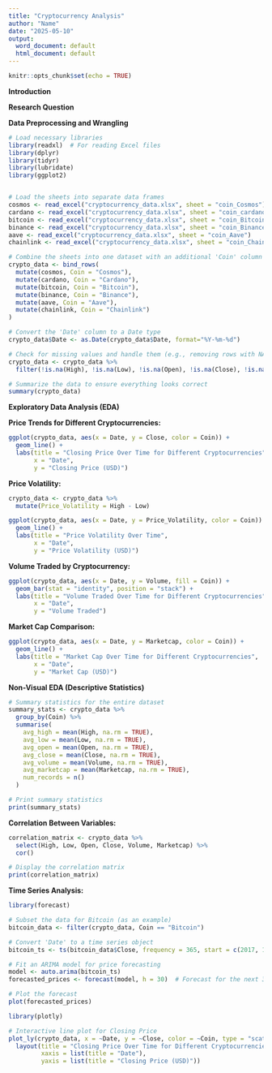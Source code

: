 ---
title: "Cryptocurrency Analysis"
author: "Name"
date: "2025-05-10"
output:
  word_document: default
  html_document: default
---

```{r setup, include=FALSE}
knitr::opts_chunk$set(echo = TRUE)
```

**Introduction**


**Research Question**


**Data Preprocessing and Wrangling**
```{r}
# Load necessary libraries
library(readxl)  # For reading Excel files
library(dplyr)
library(tidyr)
library(lubridate)
library(ggplot2)


# Load the sheets into separate data frames
cosmos <- read_excel("cryptocurrency_data.xlsx", sheet = "coin_Cosmos")
cardano <- read_excel("cryptocurrency_data.xlsx", sheet = "coin_cardano")
bitcoin <- read_excel("cryptocurrency_data.xlsx", sheet = "coin_Bitcoin")
binance <- read_excel("cryptocurrency_data.xlsx", sheet = "coin_Binance")
aave <- read_excel("cryptocurrency_data.xlsx", sheet = "coin_Aave")
chainlink <- read_excel("cryptocurrency_data.xlsx", sheet = "coin_Chainlink")

# Combine the sheets into one dataset with an additional 'Coin' column to specify the cryptocurrency
crypto_data <- bind_rows(
  mutate(cosmos, Coin = "Cosmos"),
  mutate(cardano, Coin = "Cardano"),
  mutate(bitcoin, Coin = "Bitcoin"),
  mutate(binance, Coin = "Binance"),
  mutate(aave, Coin = "Aave"),
  mutate(chainlink, Coin = "Chainlink")
)

# Convert the 'Date' column to a Date type
crypto_data$Date <- as.Date(crypto_data$Date, format="%Y-%m-%d")

# Check for missing values and handle them (e.g., removing rows with NA values)
crypto_data <- crypto_data %>%
  filter(!is.na(High), !is.na(Low), !is.na(Open), !is.na(Close), !is.na(Volume), !is.na(Marketcap))

# Summarize the data to ensure everything looks correct
summary(crypto_data)

```
**Exploratory Data Analysis (EDA)**

**Price Trends for Different Cryptocurrencies:**
```{r}
ggplot(crypto_data, aes(x = Date, y = Close, color = Coin)) +
  geom_line() +
  labs(title = "Closing Price Over Time for Different Cryptocurrencies",
       x = "Date",
       y = "Closing Price (USD)")

```

**Price Volatility:**
```{r}
crypto_data <- crypto_data %>%
  mutate(Price_Volatility = High - Low)

ggplot(crypto_data, aes(x = Date, y = Price_Volatility, color = Coin)) +
  geom_line() +
  labs(title = "Price Volatility Over Time",
       x = "Date",
       y = "Price Volatility (USD)")

```
**Volume Traded by Cryptocurrency:**
```{r}
ggplot(crypto_data, aes(x = Date, y = Volume, fill = Coin)) +
  geom_bar(stat = "identity", position = "stack") +
  labs(title = "Volume Traded Over Time for Different Cryptocurrencies",
       x = "Date",
       y = "Volume Traded")

```
**Market Cap Comparison:**
```{r}
ggplot(crypto_data, aes(x = Date, y = Marketcap, color = Coin)) +
  geom_line() +
  labs(title = "Market Cap Over Time for Different Cryptocurrencies",
       x = "Date",
       y = "Market Cap (USD)")

```
**Non-Visual EDA (Descriptive Statistics)**
```{r}
# Summary statistics for the entire dataset
summary_stats <- crypto_data %>%
  group_by(Coin) %>%
  summarise(
    avg_high = mean(High, na.rm = TRUE),
    avg_low = mean(Low, na.rm = TRUE),
    avg_open = mean(Open, na.rm = TRUE),
    avg_close = mean(Close, na.rm = TRUE),
    avg_volume = mean(Volume, na.rm = TRUE),
    avg_marketcap = mean(Marketcap, na.rm = TRUE),
    num_records = n()
  )

# Print summary statistics
print(summary_stats)

```

**Correlation Between Variables:**
```{r}
correlation_matrix <- crypto_data %>%
  select(High, Low, Open, Close, Volume, Marketcap) %>%
  cor()

# Display the correlation matrix
print(correlation_matrix)

```
**Time Series Analysis:**
```{r}
library(forecast)

# Subset the data for Bitcoin (as an example)
bitcoin_data <- filter(crypto_data, Coin == "Bitcoin")

# Convert 'Date' to a time series object
bitcoin_ts <- ts(bitcoin_data$Close, frequency = 365, start = c(2017, 1))

# Fit an ARIMA model for price forecasting
model <- auto.arima(bitcoin_ts)
forecasted_prices <- forecast(model, h = 30)  # Forecast for the next 30 days

# Plot the forecast
plot(forecasted_prices)

```
```{r}
library(plotly)

# Interactive line plot for Closing Price
plot_ly(crypto_data, x = ~Date, y = ~Close, color = ~Coin, type = "scatter", mode = "lines") %>%
  layout(title = "Closing Price Over Time for Different Cryptocurrencies",
         xaxis = list(title = "Date"),
         yaxis = list(title = "Closing Price (USD)"))

```

